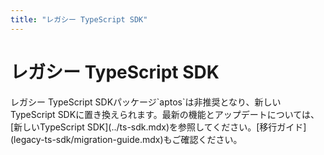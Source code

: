 ```yaml
---
title: "レガシー TypeScript SDK"
---
```



# レガシー TypeScript SDK

<Callout emoji="🚨" type="error">
  レガシー TypeScript SDKパッケージ`aptos`は非推奨となり、新しいTypeScript SDKに置き換えられます。最新の機能とアップデートについては、[新しいTypeScript SDK](../ts-sdk.mdx)を参照してください。[移行ガイド](legacy-ts-sdk/migration-guide.mdx)もご確認ください。
</Callout>
